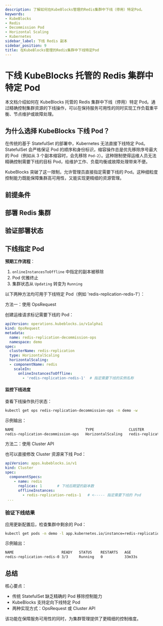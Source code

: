 ```yaml
---
description: 了解如何在KubeBlocks管理的Redis集群中下线（停用）特定Pod。
keywords:
- KubeBlocks
- Redis
- Decommission Pod
- Horizontal Scaling
- Kubernetes
sidebar_label: 下线 Redis 副本
sidebar_position: 9
title: 在KubeBlocks管理的Redis集群中下线特定Pod
---
```


# 下线 KubeBlocks 托管的 Redis 集群中特定 Pod

本文档介绍如何在 KubeBlocks 托管的 Redis 集群中下线（停用）特定 Pod。通过精确控制集群资源的下线操作，可以在保持服务可用性的同时实现工作负载重平衡、节点维护或故障处理。

## 为什么选择 KubeBlocks 下线 Pod？

在传统的基于 StatefulSet 的部署中，Kubernetes 无法直接下线特定 Pod。StatefulSet 会严格保证 Pod 的顺序和身份标识，缩容操作总是优先移除序号最大的 Pod（例如从 3 个副本缩容时，会先移除 `Pod-2`）。这种限制使得运维人员无法精确控制需要下线的目标 Pod，给维护工作、负载均衡或故障处理带来不便。

KubeBlocks 突破了这一限制，允许管理员直接指定需要下线的 Pod。这种细粒度控制能力既能保障集群高可用性，又能实现更精细的资源管理。

## 前提条件


<Prerequisites />

## 部署 Redis 集群


<CreateCluster />

## 验证部署状态


<VerifyCluster />

## 下线指定 Pod

**预期工作流程**：
1. `onlineInstancesToOffline` 中指定的副本被移除
2. Pod 优雅终止
3. 集群状态从 `Updating` 转变为 `Running`

以下两种方法均可用于下线特定 Pod（例如 'redis-replication-redis-1'）：

<Tabs>

  <TabItem value="opsRequest" label="OpsRequest API" default>

  方法一：使用 OpsRequest

  创建运维请求标记需要下线的 Pod：

  ```yaml
  apiVersion: operations.kubeblocks.io/v1alpha1
  kind: OpsRequest
  metadata:
    name: redis-replication-decommission-ops
    namespace: demo
  spec:
    clusterName: redis-replication
    type: HorizontalScaling
    horizontalScaling:
    - componentName: redis
      scaleIn:
        onlineInstancesToOffline:
          - 'redis-replication-redis-1'  # 指定需要下线的实例名称
  ```

  #### 监控下线进度
  查看下线操作执行状态：

  ```bash
  kubectl get ops redis-replication-decommission-ops -n demo -w
  ```
  示例输出：

  ```bash
  NAME                                 TYPE                CLUSTER             STATUS    PROGRESS   AGE
  redis-replication-decommission-ops   HorizontalScaling   redis-replication   Succeed   1/1        71s
  ```

  </TabItem>

  <TabItem value="ClusterAPI" label="Cluster API">

  方法二：使用 Cluster API

  也可以直接修改 Cluster 资源来下线 Pod：

  ```yaml
  apiVersion: apps.kubeblocks.io/v1
  kind: Cluster
  spec:
    componentSpecs:
      - name: redis
        replicas: 1       # 下线后期望的副本数
        offlineInstances:
          - redis-replication-redis-1   # <----- 指定需要下线的 Pod
   ...
  ```
  </TabItem>

</Tabs>

### 验证下线结果

应用更新配置后，检查集群中剩余的 Pod：
```bash
kubectl get pods -n demo -l app.kubernetes.io/instance=redis-replication
```

示例输出：
```bash
NAME                      READY   STATUS    RESTARTS   AGE
redis-replication-redis-0 3/3     Running   0          33m33s
```

## 总结
核心要点：
- 传统 StatefulSet 缺乏精确的 Pod 移除控制能力
- KubeBlocks 支持定向下线特定 Pod
- 两种实现方式：OpsRequest 或 Cluster API

该功能在保障服务可用性的同时，为集群管理提供了更精细的控制维度。
